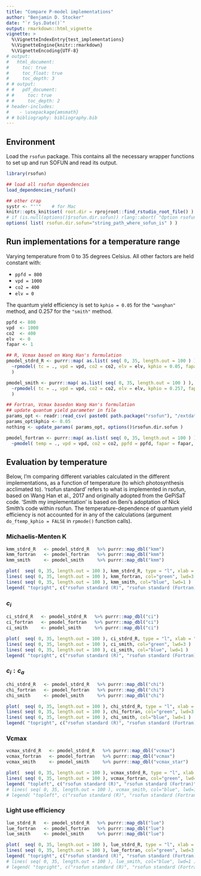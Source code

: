 ```yaml
---
title: "Compare P-model implementations"
author: "Benjamin D. Stocker"
date: "`r Sys.Date()`"
output: rmarkdown::html_vignette
vignette: >
  %\VignetteIndexEntry{test_implementations}
  %\VignetteEngine{knitr::rmarkdown}
  %\VignetteEncoding{UTF-8}
# output:
#   html_document:
#     toc: true
#     toc_float: true
#     toc_depth: 3
# # output:
# #   pdf_document:
# #     toc: true
# #     toc_depth: 2
# header-includes:
#    - \usepackage{amsmath}
# # bibliography: bibliography.bib
---
```


## Environment

Load the `rsofun` package. This contains all the necessary wrapper functions to set up and run SOFUN and read its output. 
```r
library(rsofun)

## load all rsofun dependencies
load_dependencies_rsofun()

## other crap
systr <- "''"    # for Mac
knitr::opts_knit$set( root.dir = rprojroot::find_rstudio_root_file() ) # does not work properly
# if (is.null(options()$rsofun.dir.sofun)) rlang::abort( "Option rsofun.dir.sofun not set. Do so by `options( list( rsofun.dir.sofun=string_path_where_sofun_is ))`" )
options( list( rsofun.dir.sofun="string_path_where_sofun_is" ) )
```

## Run implementations for a temperature range

Varying temperature from 0 to 35 degrees Celsius. All other factors are held constant with:

- `ppfd = 800`
- `vpd = 1000`
- `co2 = 400`
- `elv = 0`

The quantum yield efficiency is set to `kphio = 0.05` for the `"wanghan"` method, and 0.257 for the `"smith"` method.

```r
ppfd <- 800
vpd  <- 1000
co2  <- 400
elv  <- 0
fapar <- 1

## R, Vcmax based on Wang Han's formulation
pmodel_stdrd_R <- purrr::map( as.list( seq( 0, 35, length.out = 100 ) ), 
  ~rpmodel( tc = ., vpd = vpd, co2 = co2, elv = elv, kphio = 0.05, fapar = fapar, ppfd = ppfd, method_optci="prentice14", method_jmaxlim = "wang17", do_ftemp_kphio = FALSE ) 
  )

pmodel_smith <- purrr::map( as.list( seq( 0, 35, length.out = 100 ) ), 
  ~rpmodel( tc = ., vpd = vpd, co2 = co2, elv = elv, kphio = 0.257, fapar = fapar, ppfd = ppfd, method_optci="prentice14", method_jmaxlim = "smith19", do_ftemp_kphio = FALSE ) 
  )

## Fortran, Vcmax basedon Wang Han's formulation
## update quantum yield parameter in file
params_opt <- readr::read_csv( paste0( path.package("rsofun"), "/extdata/params_opt_kphio_soilm_global.csv" ) )
params_opt$kphio <- 0.05 
nothing <- update_params( params_opt, options()$rsofun.dir.sofun )

pmodel_fortran <- purrr::map( as.list( seq( 0, 35, length.out = 100 ) ), 
  ~pmodel( temp = ., vpd = vpd, co2 = co2, ppfd = ppfd, fapar = fapar, elv = elv, implementation = "fortran", sofundir = options()$rsofun.dir.sofun ) )
```

## Evaluation by temperature

Below, I'm comparing different variables calculated in the different implementations, as a function of temperature (to which photosynthesis acclimated to). 'rsofun standard' refers to what is implemented in rsofun, based on Wang Han et al., 2017 and originally adopted from the GePiSaT code. 'Smith my implementation' is based on Beni's adoptation of Nick Smith's code within rsofun. The temperature-dependence of quantum yield efficiency is not accounted for in any of the calculations (argument `do_ftemp_kphio = FALSE` in `rpmode()` function calls).

### Michaelis-Menten K

```r
kmm_stdrd_R   <- pmodel_stdrd_R   %>% purrr::map_dbl("kmm")
kmm_fortran   <- pmodel_fortran   %>% purrr::map_dbl("kmm")
kmm_smith     <- pmodel_smith     %>% purrr::map_dbl("kmm")

plot(  seq( 0, 35, length.out = 100 ), kmm_stdrd_R, type = "l", xlab = "Temperature (deg C)", ylab = "Michaelis-Menten K", lwd=6 )
lines( seq( 0, 35, length.out = 100 ), kmm_fortran, col="green", lwd=3 )
lines( seq( 0, 35, length.out = 100 ), kmm_smith, col="blue", lwd=1 )
legend( "topright", c("rsofun standard (R)", "rsofun standard (Fortran)", "Smith my implementation"), lty = 1, col = c("black", "green", "blue" ), lwd=c(6,3,1), bty = "n")
```

### $c_i$

```r
ci_stdrd_R   <- pmodel_stdrd_R   %>% purrr::map_dbl("ci")
ci_fortran   <- pmodel_fortran   %>% purrr::map_dbl("ci")
ci_smith     <- pmodel_smith     %>% purrr::map_dbl("ci")

plot(  seq( 0, 35, length.out = 100 ), ci_stdrd_R, type = "l", xlab = "Temperature (deg C)", ylab = "ci", lwd=6 )
lines( seq( 0, 35, length.out = 100 ), ci_smith, col="green", lwd=3 )
lines( seq( 0, 35, length.out = 100 ), ci_smith, col="blue", lwd=1 )
legend( "topright", c("rsofun standard (R)", "rsofun standard (Fortran)", "Smith my implementation"), lty = 1, col = c("black", "green", "blue" ), lwd=c(6,3,1), bty = "n")
```

### $c_i:c_a$

```r
chi_stdrd_R   <- pmodel_stdrd_R   %>% purrr::map_dbl("chi")
chi_fortran   <- pmodel_fortran   %>% purrr::map_dbl("chi")
chi_smith     <- pmodel_smith     %>% purrr::map_dbl("chi")

plot(  seq( 0, 35, length.out = 100 ), chi_stdrd_R, type = "l", xlab = "Temperature (deg C)", ylab = "ci:ca", lwd=6 )
lines( seq( 0, 35, length.out = 100 ), chi_fortran, col="green", lwd=3 )
lines( seq( 0, 35, length.out = 100 ), chi_smith, col="blue", lwd=1 )
legend( "topright", c("rsofun standard (R)", "rsofun standard (Fortran)", "Smith my implementation"), lty = 1, col = c("black", "green", "blue"), lwd=c(6,3,1), bty = "n")
```

### Vcmax

```r
vcmax_stdrd_R   <- pmodel_stdrd_R   %>% purrr::map_dbl("vcmax")
vcmax_fortran   <- pmodel_fortran   %>% purrr::map_dbl("vcmax")
vcmax_smith     <- pmodel_smith     %>% purrr::map_dbl("vcmax_star")

plot(  seq( 0, 35, length.out = 100 ), vcmax_stdrd_R, type = "l", xlab = "Temperature (deg C)", ylab = "Vcmax", lwd=6, ylim=c(0,max(vcmax_stdrd_R)) )
lines( seq( 0, 35, length.out = 100 ), vcmax_fortran, col="green", lwd=3 )
legend( "topleft", c("rsofun standard (R)", "rsofun standard (Fortran)"), lty = 1, col = c("black", "green"), lwd=c(6,3), bty = "n" )
# lines( seq( 0, 35, length.out = 100 ), vcmax_smith, col="blue", lwd=1 )
# legend( "topleft", c("rsofun standard (R)", "rsofun standard (Fortran)", "Smith my implementation"), lty = 1, col = c("black", "green", "blue"), lwd=c(6,3,1), bty = "n" )
```


### Light use efficiency

```r
lue_stdrd_R   <- pmodel_stdrd_R   %>% purrr::map_dbl("lue")
lue_fortran   <- pmodel_fortran   %>% purrr::map_dbl("lue")
lue_smith     <- pmodel_smith     %>% purrr::map_dbl("lue")

plot(  seq( 0, 35, length.out = 100 ), lue_stdrd_R, type = "l", xlab = "Temperature (deg C)", ylab = "lue", lwd=6, ylim=c(0,max(lue_smith)) )
lines( seq( 0, 35, length.out = 100 ), lue_fortran, col="green", lwd=3 )
legend( "topright", c("rsofun standard (R)", "rsofun standard (Fortran)"), lty = 1, col = c("black", "green"), lwd=c(6,3), bty = "n")
# lines( seq( 0, 35, length.out = 100 ), lue_smith, col="blue", lwd=1 )
# legend( "topright", c("rsofun standard (R)", "rsofun standard (Fortran)", "Smith my implementation"), lty = 1, col = c("black", "green", "blue"), lwd=c(6,3,1), bty = "n")
```


